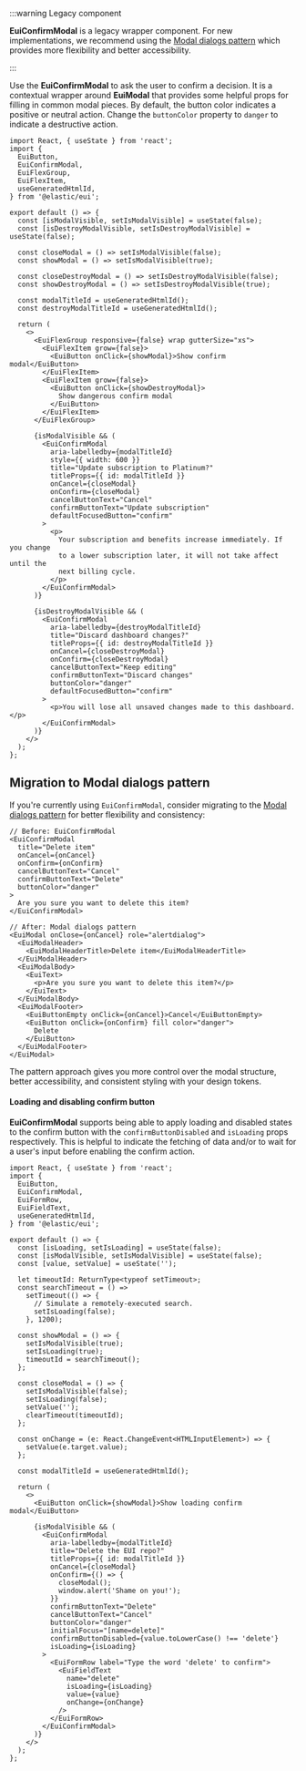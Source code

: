 :::warning Legacy component

**EuiConfirmModal** is a legacy wrapper component. For new implementations, we recommend using the [Modal dialogs pattern](/docs/patterns/feedback-overlays/modal-dialogs) which provides more flexibility and better accessibility.

:::

Use the **EuiConfirmModal** to ask the user to confirm a decision. It is a contextual wrapper around **EuiModal** that provides some helpful props for filling in common modal pieces. By default, the button color indicates a positive or neutral action. Change the `buttonColor` property to `danger` to indicate a destructive action.

```tsx interactive
import React, { useState } from 'react';
import {
  EuiButton,
  EuiConfirmModal,
  EuiFlexGroup,
  EuiFlexItem,
  useGeneratedHtmlId,
} from '@elastic/eui';

export default () => {
  const [isModalVisible, setIsModalVisible] = useState(false);
  const [isDestroyModalVisible, setIsDestroyModalVisible] = useState(false);

  const closeModal = () => setIsModalVisible(false);
  const showModal = () => setIsModalVisible(true);

  const closeDestroyModal = () => setIsDestroyModalVisible(false);
  const showDestroyModal = () => setIsDestroyModalVisible(true);

  const modalTitleId = useGeneratedHtmlId();
  const destroyModalTitleId = useGeneratedHtmlId();

  return (
    <>
      <EuiFlexGroup responsive={false} wrap gutterSize="xs">
        <EuiFlexItem grow={false}>
          <EuiButton onClick={showModal}>Show confirm modal</EuiButton>
        </EuiFlexItem>
        <EuiFlexItem grow={false}>
          <EuiButton onClick={showDestroyModal}>
            Show dangerous confirm modal
          </EuiButton>
        </EuiFlexItem>
      </EuiFlexGroup>

      {isModalVisible && (
        <EuiConfirmModal
          aria-labelledby={modalTitleId}
          style={{ width: 600 }}
          title="Update subscription to Platinum?"
          titleProps={{ id: modalTitleId }}
          onCancel={closeModal}
          onConfirm={closeModal}
          cancelButtonText="Cancel"
          confirmButtonText="Update subscription"
          defaultFocusedButton="confirm"
        >
          <p>
            Your subscription and benefits increase immediately. If you change
            to a lower subscription later, it will not take affect until the
            next billing cycle.
          </p>
        </EuiConfirmModal>
      )}

      {isDestroyModalVisible && (
        <EuiConfirmModal
          aria-labelledby={destroyModalTitleId}
          title="Discard dashboard changes?"
          titleProps={{ id: destroyModalTitleId }}
          onCancel={closeDestroyModal}
          onConfirm={closeDestroyModal}
          cancelButtonText="Keep editing"
          confirmButtonText="Discard changes"
          buttonColor="danger"
          defaultFocusedButton="confirm"
        >
          <p>You will lose all unsaved changes made to this dashboard.</p>
        </EuiConfirmModal>
      )}
    </>
  );
};
```

## Migration to Modal dialogs pattern

If you're currently using `EuiConfirmModal`, consider migrating to the [Modal dialogs pattern](/docs/patterns/feedback-overlays/modal-dialogs) for better flexibility and consistency:

```tsx
// Before: EuiConfirmModal
<EuiConfirmModal
  title="Delete item"
  onCancel={onCancel}
  onConfirm={onConfirm}
  cancelButtonText="Cancel"
  confirmButtonText="Delete"
  buttonColor="danger"
>
  Are you sure you want to delete this item?
</EuiConfirmModal>

// After: Modal dialogs pattern
<EuiModal onClose={onCancel} role="alertdialog">
  <EuiModalHeader>
    <EuiModalHeaderTitle>Delete item</EuiModalHeaderTitle>
  </EuiModalHeader>
  <EuiModalBody>
    <EuiText>
      <p>Are you sure you want to delete this item?</p>
    </EuiText>
  </EuiModalBody>
  <EuiModalFooter>
    <EuiButtonEmpty onClick={onCancel}>Cancel</EuiButtonEmpty>
    <EuiButton onClick={onConfirm} fill color="danger">
      Delete
    </EuiButton>
  </EuiModalFooter>
</EuiModal>
```

The pattern approach gives you more control over the modal structure, better accessibility, and consistent styling with your design tokens.

#### Loading and disabling confirm button

**EuiConfirmModal** supports being able to apply loading and disabled states to the confirm button with the `confirmButtonDisabled` and `isLoading` props respectively. This is helpful to indicate the fetching of data and/or to wait for a user's input before enabling the confirm action.

```tsx interactive
import React, { useState } from 'react';
import {
  EuiButton,
  EuiConfirmModal,
  EuiFormRow,
  EuiFieldText,
  useGeneratedHtmlId,
} from '@elastic/eui';

export default () => {
  const [isLoading, setIsLoading] = useState(false);
  const [isModalVisible, setIsModalVisible] = useState(false);
  const [value, setValue] = useState('');

  let timeoutId: ReturnType<typeof setTimeout>;
  const searchTimeout = () =>
    setTimeout(() => {
      // Simulate a remotely-executed search.
      setIsLoading(false);
    }, 1200);

  const showModal = () => {
    setIsModalVisible(true);
    setIsLoading(true);
    timeoutId = searchTimeout();
  };

  const closeModal = () => {
    setIsModalVisible(false);
    setIsLoading(false);
    setValue('');
    clearTimeout(timeoutId);
  };

  const onChange = (e: React.ChangeEvent<HTMLInputElement>) => {
    setValue(e.target.value);
  };

  const modalTitleId = useGeneratedHtmlId();

  return (
    <>
      <EuiButton onClick={showModal}>Show loading confirm modal</EuiButton>

      {isModalVisible && (
        <EuiConfirmModal
          aria-labelledby={modalTitleId}
          title="Delete the EUI repo?"
          titleProps={{ id: modalTitleId }}
          onCancel={closeModal}
          onConfirm={() => {
            closeModal();
            window.alert('Shame on you!');
          }}
          confirmButtonText="Delete"
          cancelButtonText="Cancel"
          buttonColor="danger"
          initialFocus="[name=delete]"
          confirmButtonDisabled={value.toLowerCase() !== 'delete'}
          isLoading={isLoading}
        >
          <EuiFormRow label="Type the word 'delete' to confirm">
            <EuiFieldText
              name="delete"
              isLoading={isLoading}
              value={value}
              onChange={onChange}
            />
          </EuiFormRow>
        </EuiConfirmModal>
      )}
    </>
  );
};
```
